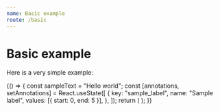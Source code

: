 ```yaml
---
name: Basic example
route: /basic
---
```


# Basic example

Here is a very simple example:


<Playground>
  {() => {
    const sampleText = "Hello world";
    const [annotations, setAnnotations] = React.useState([
      {
        key: "sample_label",
        name: "Sample label",
        values: [{ start: 0, end: 5 }],
      },
    ]);
    return (
      <Annotator
        text={sampleText}
        annotations={annotations}
        relations={[]}
        onChangeAnnotations={setAnnotations}
      />
    );
  }}
</Playground>
